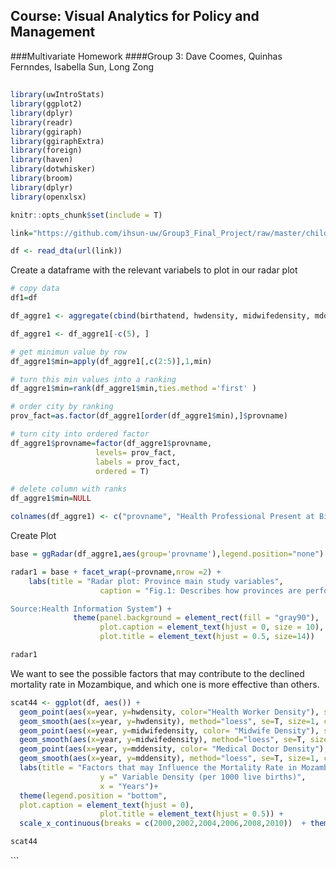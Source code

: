 ## Course: Visual Analytics for Policy and Management
###Multivariate Homework 
####Group 3: Dave Coomes, Quinhas Fernndes, Isabella Sun, Long Zong


##
##
```r
library(uwIntroStats)
library(ggplot2)
library(dplyr)
library(readr)
library(ggiraph)
library(ggiraphExtra)
library(foreign)
library(haven)
library(dotwhisker)
library(broom)
library(dplyr)
library(openxlsx)

knitr::opts_chunk$set(include = T)

link="https://github.com/ihsun-uw/Group3_Final_Project/raw/master/child_mortality.dta"

df <- read_dta(url(link))
```

Create a dataframe with the relevant variabels to plot in our radar plot
```r
# copy data
df1=df

df_aggre1 <- aggregate(cbind(birthatend, hwdensity, midwifedensity, mddensity)~provname, data=df1, FUN=mean )

df_aggre1 <- df_aggre1[-c(5), ]

# get minimun value by row
df_aggre1$min=apply(df_aggre1[,c(2:5)],1,min)

# turn this min values into a ranking
df_aggre1$min=rank(df_aggre1$min,ties.method ='first' )

# order city by ranking
prov_fact=as.factor(df_aggre1[order(df_aggre1$min),]$provname)

# turn city into ordered factor
df_aggre1$provname=factor(df_aggre1$provname,
                   levels= prov_fact,
                   labels = prov_fact,
                   ordered = T)

# delete column with ranks
df_aggre1$min=NULL

colnames(df_aggre1) <- c("provname", "Health Professional Present at Birth", "Health Worker Density", "Midwife Density", "Medical Doctor Density")

```

Create Plot
```r
base = ggRadar(df_aggre1,aes(group='provname'),legend.position="none") 

radar1 = base + facet_wrap(~provname,nrow =2) +
    labs(title = "Radar plot: Province main study variables",
                    caption = "Fig.1: Describes how provinces are performing on study variables : Health professional present at birth, health worker density, midwife density, and medical doctor density. 

Source:Health Information System") +
              theme(panel.background = element_rect(fill = "gray90"),
                    plot.caption = element_text(hjust = 0, size = 10), 
                    plot.title = element_text(hjust = 0.5, size=14)) 

radar1 
```

We want to see the possible factors that may contribute to the declined mortality rate in Mozambique, and which one is more effective than others.

```r
scat44 <- ggplot(df, aes()) + 
  geom_point(aes(x=year, y=hwdensity, color="Health Worker Density"), size = 0.8, alpha=1/3) + 
  geom_smooth(aes(x=year, y=hwdensity), method="loess", se=T, size=1, color="purple") +
  geom_point(aes(x=year, y=midwifedensity, color= "Midwife Density"), size = 0.8, alpha=1/4) + 
  geom_smooth(aes(x=year, y=midwifedensity), method="loess", se=T, size=1, color="green") +
  geom_point(aes(x=year, y=mddensity, color= "Medical Doctor Density"), size = 0.8, alpha=1/5) +
  geom_smooth(aes(x=year, y=mddensity), method="loess", se=T, size=1, color="red") +
  labs(title = "Factors that may Influence the Mortality Rate in Mozambique",
                    y =" Variable Density (per 1000 live births)", 
                    x = "Years")+
  theme(legend.position = "bottom",
  plot.caption = element_text(hjust = 0), 
                    plot.title = element_text(hjust = 0.5)) +
  scale_x_continuous(breaks = c(2000,2002,2004,2006,2008,2010))  + theme(legend.title=element_blank())

scat44  
```
```

